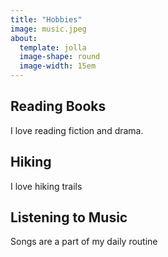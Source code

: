 ```yaml
---
title: "Hobbies"
image: music.jpeg
about: 
  template: jolla 
  image-shape: round
  image-width: 15em
---
```


## Reading Books 

I love reading fiction and drama.

## Hiking

I love hiking trails

## Listening to Music 

Songs are a part of my daily routine
